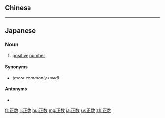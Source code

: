 {{also|正數}}
==Chinese==
{{zh-see|正數}}

----

==Japanese==
{{ja-kanjitab|せい|すう|yomi=o}}

===Noun===
{{ja-noun|せいすう|kyu=正數}}

# {{lb|ja|mathematics|sort=せいすう}} [[positive]] [[number]]

====Synonyms====
* {{ja-r|正の数|せいのすう}} ''(more commonly used)''

====Antonyms====
* {{ja-r|負数|ふすう}}

[[fr:正数]]
[[li:正数]]
[[hu:正数]]
[[mg:正数]]
[[ja:正数]]
[[sv:正数]]
[[zh:正数]]